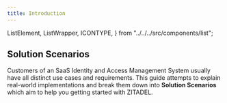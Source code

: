 ```yaml
---
title: Introduction
---
```


  ListElement,
  ListWrapper,
  ICONTYPE,
} from "../../../src/components/list";

## Solution Scenarios

Customers of an SaaS Identity and Access Management System usually have all distinct use cases and requirements.
This guide attempts to explain real-world implementations and break them down into **Solution Scenarios** which aim to help you getting started with ZITADEL.

<ListWrapper title="Solution Scenarios">
  <ListElement
    link="./b2c"
    iconClasses="las la-paragraph"
    roundClasses="rounded rounded-split"
    label="B2C"
    title="Business to Customer"
    description="Organizations with your SDLC, Domains, Authentication, Hosted Login"
  />
  <ListElement
    link="./b2b"
    iconClasses="las la-paragraph"
    roundClasses="rounded rounded-split"
    label="B2B"
    title="Business to Business"
    description="Planning considerations, B2B Sample Case"
  />
</ListWrapper>
